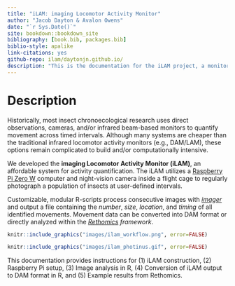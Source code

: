 ```yaml
--- 
title: "iLAM: imaging Locomotor Activity Monitor"
author: "Jacob Dayton & Avalon Owens"
date: "`r Sys.Date()`"
site: bookdown::bookdown_site
bibliography: [book.bib, packages.bib]
biblio-style: apalike
link-citations: yes
github-repo: ilam/daytonjn.github.io/
description: "This is the documentation for the iLAM project, a monitor to quantify diel and circadian insect activity"
---
```


# Description
  Historically, most insect chronoecological research uses direct observations, cameras, and/or infrared beam-based monitors to quantify movement across timed intervals. Although many systems are cheaper than the traditional infrared locomotor activity monitors (e.g., DAM/LAM), these options remain complicated to build and/or computationally intensive.  
  
  We developed the **imaging Locomotor Activity Monitor (iLAM)**, an affordable system for activity quantification. The iLAM utilizes a [Raspberry Pi Zero W](https://www.raspberrypi.com/products/raspberry-pi-zero-w/) computer and night-vision camera inside a flight cage to regularly photograph a population of insects at user-defined intervals.
  
  Customizable, modular R-scripts process consecutive images with [*imager*](https://cran.r-project.org/web/packages/imager/) and output a file containing the *number*, *size*, *location*, and *timing* of all identified movements. Movement data can be converted into DAM format or directly analyzed within the [*Rethomics*](https://rethomics.github.io/) *framework*. 

```r
knitr::include_graphics("images/ilam_workflow.png", error=FALSE)
```


```r
knitr::include_graphics("images/ilam_photinus.gif", error=FALSE)
```

  This documentation provides instructions for (1) iLAM construction, (2) Raspberry Pi setup, (3) Image analysis in R, (4) Conversion of iLAM output to DAM format in R, and (5) Example results from Rethomics.

